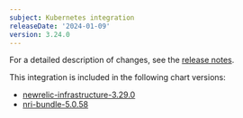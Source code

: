 ```yaml
---
subject: Kubernetes integration
releaseDate: '2024-01-09'
version: 3.24.0
---
```


For a detailed description of changes, see the [release notes](https://github.com/newrelic/nri-kubernetes/releases/tag/v3.24.0).

This integration is included in the following chart versions:

* [newrelic-infrastructure-3.29.0](https://github.com/newrelic/nri-kubernetes/releases/tag/newrelic-infrastructure-3.29.0)
* [nri-bundle-5.0.58](https://github.com/newrelic/helm-charts/releases/tag/nri-bundle-5.0.58)
